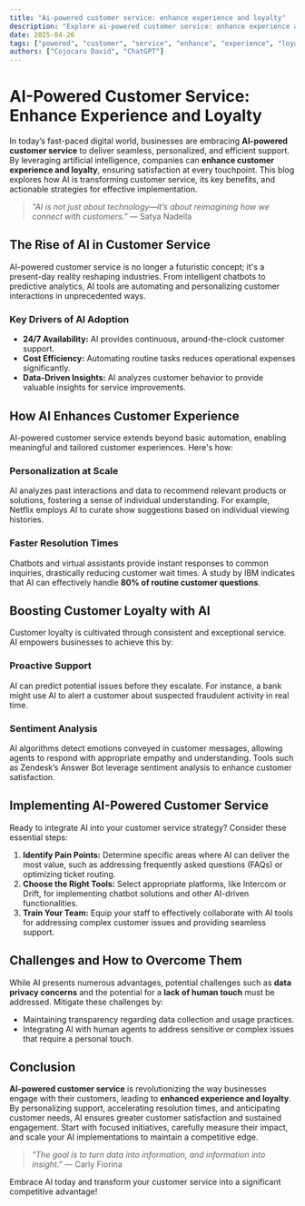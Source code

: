 ```yaml
---
title: "Ai-powered customer service: enhance experience and loyalty"
description: "Explore ai-powered customer service: enhance experience and loyalty in this detailed guide, offering insights, strategies, and practical tips to enhance your understanding and application of the topic."
date: 2025-04-26
tags: ["powered", "customer", "service", "enhance", "experience", "loyalty"]
authors: ["Cojocaru David", "ChatGPT"]
---
```


# AI-Powered Customer Service: Enhance Experience and Loyalty

In today’s fast-paced digital world, businesses are embracing **AI-powered customer service** to deliver seamless, personalized, and efficient support. By leveraging artificial intelligence, companies can **enhance customer experience and loyalty**, ensuring satisfaction at every touchpoint. This blog explores how AI is transforming customer service, its key benefits, and actionable strategies for effective implementation.

> *"AI is not just about technology—it’s about reimagining how we connect with customers."* — Satya Nadella

## The Rise of AI in Customer Service

AI-powered customer service is no longer a futuristic concept; it's a present-day reality reshaping industries. From intelligent chatbots to predictive analytics, AI tools are automating and personalizing customer interactions in unprecedented ways.

### Key Drivers of AI Adoption

*   **24/7 Availability:** AI provides continuous, around-the-clock customer support.
*   **Cost Efficiency:** Automating routine tasks reduces operational expenses significantly.
*   **Data-Driven Insights:** AI analyzes customer behavior to provide valuable insights for service improvements.

## How AI Enhances Customer Experience

AI-powered customer service extends beyond basic automation, enabling meaningful and tailored customer experiences. Here's how:

### Personalization at Scale

AI analyzes past interactions and data to recommend relevant products or solutions, fostering a sense of individual understanding. For example, Netflix employs AI to curate show suggestions based on individual viewing histories.

### Faster Resolution Times

Chatbots and virtual assistants provide instant responses to common inquiries, drastically reducing customer wait times. A study by IBM indicates that AI can effectively handle **80% of routine customer questions**.

## Boosting Customer Loyalty with AI

Customer loyalty is cultivated through consistent and exceptional service. AI empowers businesses to achieve this by:

### Proactive Support

AI can predict potential issues before they escalate. For instance, a bank might use AI to alert a customer about suspected fraudulent activity in real time.

### Sentiment Analysis

AI algorithms detect emotions conveyed in customer messages, allowing agents to respond with appropriate empathy and understanding. Tools such as Zendesk’s Answer Bot leverage sentiment analysis to enhance customer satisfaction.

## Implementing AI-Powered Customer Service

Ready to integrate AI into your customer service strategy? Consider these essential steps:

1.  **Identify Pain Points:** Determine specific areas where AI can deliver the most value, such as addressing frequently asked questions (FAQs) or optimizing ticket routing.
2.  **Choose the Right Tools:** Select appropriate platforms, like Intercom or Drift, for implementing chatbot solutions and other AI-driven functionalities.
3.  **Train Your Team:** Equip your staff to effectively collaborate with AI tools for addressing complex customer issues and providing seamless support.

## Challenges and How to Overcome Them

While AI presents numerous advantages, potential challenges such as **data privacy concerns** and the potential for a **lack of human touch** must be addressed. Mitigate these challenges by:

*   Maintaining transparency regarding data collection and usage practices.
*   Integrating AI with human agents to address sensitive or complex issues that require a personal touch.

## Conclusion

**AI-powered customer service** is revolutionizing the way businesses engage with their customers, leading to **enhanced experience and loyalty**. By personalizing support, accelerating resolution times, and anticipating customer needs, AI ensures greater customer satisfaction and sustained engagement. Start with focused initiatives, carefully measure their impact, and scale your AI implementations to maintain a competitive edge.

> *"The goal is to turn data into information, and information into insight."* — Carly Fiorina

Embrace AI today and transform your customer service into a significant competitive advantage!
